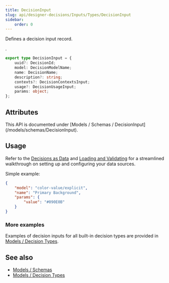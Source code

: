 ```yaml
---
title: DecisionInput
slug: api/designer-decisions/Inputs/Types/DecisionInput
sidebar:
    order: 0
---
```



Defines a decision input record.

.

```ts
export type DecisionInput = {
    uuid?: DecisionId;
    model: DecisionModelName;
    name: DecisionName;
    description?: string;
    contexts?: DecisionContextsInput;
    usage?: DecisionUsageInput;
    params: object;
};
```

## Attributes

<Aside title="This type is validated by a Schema">
    This API is documented under [Models / Schemas / DecisionInput](/models/schemas/DecisionInput).
</Aside>

## Usage

Refer to the [Decisions as Data](/guides/design-decisions-as-data) and [Loading and Validating](/guides/loading-and-validating-design-decisions) for a streamlined walkthrough on setting up and configuring your data sources.

Simple example:

```json
{
    "model": "color-value/explicit",
    "name": "Primary Background",
    "params": {
        "value": "#090E0B"
    }
}
```

### More examples

Examples of decision inputs for all built-in decision types are provided in [Models / Decision Types](https://designer-decisions.noodlestan.org/models/decision-types).

## See also

-   [Models / Schemas](/models/schemas)
-   [Models / Decision Types](/models/decision-types)

